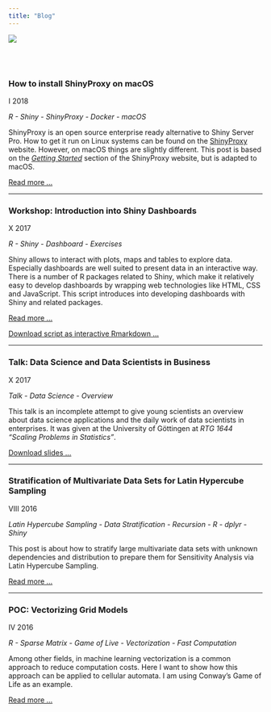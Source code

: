 ```yaml
---
title: "Blog"
---
```


![](img/banner.jpg)

<br><br>

### How to install ShinyProxy on macOS

I 2018

*R - Shiny - ShinyProxy - Docker - macOS*

ShinyProxy is an open source enterprise ready alternative to Shiny Server Pro.
How to get it run on Linux systems can be found on the 
[ShinyProxy](https://www.shinyproxy.io) website. However, on macOS things are 
slightly different. This post is based on the 
[_Getting Started_](https://www.shinyproxy.io/getting-started/) section of the
ShinyProxy website, but is adapted to macOS. 

[Read more ...](posts/2018-31-01-getting-started.html)

---

### Workshop: Introduction into Shiny Dashboards

X 2017

*R - Shiny - Dashboard - Exercises*

Shiny allows to interact with plots, maps and tables to explore
data. Especially dashboards are well suited to present data in an interactive 
way. There is a number of R packages related to Shiny, which make it relatively 
easy to develop dashboards by wrapping web technologies like HTML, CSS and 
JavaScript. This script introduces into developing dashboards with Shiny and 
related packages. 

[Read more ...](posts/2017-10-15-script-static.html) 

[Download script as interactive Rmarkdown  ...](download/2017-10-15-script.Rmd)

---

### Talk: Data Science and Data Scientists in Business

X 2017

*Talk - Data Science - Overview*

This talk is an incomplete attempt to give young scientists an overview about
data science applications and the daily work of data scientists in enterprises.
It was given at the University of Göttingen at _RTG 1644 "Scaling Problems in 
Statistics"_. 

[Download slides ...](download/DSTalkX2017.pdf)

---

### Stratification of Multivariate Data Sets for Latin Hypercube Sampling

VIII 2016

*Latin Hypercube Sampling - Data Stratification - Recursion - R - dplyr - Shiny*

This post is about how to stratify large multivariate data sets 
with unknown dependencies and distribution to prepare
them for Sensitivity Analysis via Latin Hypercube Sampling. 

[Read more ...](posts/2016-08-29-stratification.html)

---

### POC: Vectorizing Grid Models

IV 2016

*R - Sparse Matrix - Game of Live - Vectorization - Fast Computation*

Among other fields, in machine learning vectorization is a common approach to 
reduce computation costs. Here I want to show how this approach can be applied
to cellular automata. I am using Conway's Game of Life as an example. 

[Read more ...](posts/2016-04-16-game-of-life.html)
